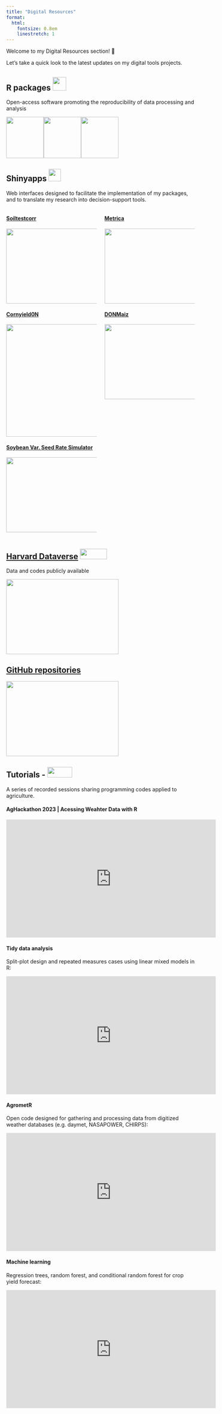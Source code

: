 ```yaml
---
title: "Digital Resources"
format:
  html:
    fontsize: 0.8em
    linestretch: 1
---
```


Welcome to my Digital Resources section! 👋

Let's take a quick look to the latest updates on my digital tools projects.

## R packages ![](assets/images/R_logo.png){width="36"}

Open-access software promoting the reproducibility of data processing and analysis

[![](assets/images/metrica_logo.png){width="100" height="110"}](https://adriancorrendo.github.io/metrica/)[![](assets/images/soiltestcorr_logo.png){width="100" height="110"}](https://adriancorrendo.github.io/soiltestcorr/)[![](assets/images/xpolaris.png){width="100" height="110"}](https://github.com/cran/XPolaris)

## Shinyapps ![](assets/images/shiny.png){width="33"}

Web interfaces designed to facilitate the implementation of my packages, and to translate my research into decision-support tools.

::: columns
::: {.column width="50%"}
#### [Soiltestcorr](https://ciampittilab.shinyapps.io/soiltestcorr/)

[![](assets/images/shiny_soiltestcorr.png){fig-align="left" width="300" height="200"}](https://ciampittilab.shinyapps.io/soiltestcorr/)

#### [Cornyield0N](https://ciampittilab.shinyapps.io/cornyield0N/)

[![](images/paste-39B54D97.png){fig-align="left" width="300"}](https://ciampittilab.shinyapps.io/cornyield0N/)

#### [Soybean Var. Seed Rate Simulator](https://analytics.iasoybeans.com/cool-apps/SoybeanVRSsimulator/)

[![](images/paste-2BEEBBAE.png){fig-align="left" width="300" height="200"}](https://analytics.iasoybeans.com/cool-apps/SoybeanVRSsimulator/)
:::

::: {.column width="50%"}
#### [Metrica](https://ciampittilab.shinyapps.io/metrica/)

[![](assets/images/shiny_metrica.png){fig-align="left" width="300" height="200"}](https://ciampittilab.shinyapps.io/metrica/)

#### [DONMaiz](https://ciampittilab.shinyapps.io/DONMaiz/)

[![](images/paste-2E73617F.png){fig-align="left" width="300" height="200"}](https://ciampittilab.shinyapps.io/DONMaiz/)
:::
:::

## [Harvard Dataverse](https://dataverse.harvard.edu/dataverse/adriancorrendo) ![](assets/images/harvard_dataverse_logo.png){width="72" height="28"}

Data and codes publicly available

[<img src="assets/images/harvard_dataverse.png" width="300" height="200"/>](https://dataverse.harvard.edu/dataverse/adriancorrendo)

## [GitHub repositories](https://github.com/adriancorrendo/)

[![](assets/images/Screenshot%20GitHub.png){fig-align="left" width="300" height="200"}](https://github.com/adriancorrendo/)

## Tutorials - ![](assets/images/YouTube_Logo.png){width="66" height="28"}

A series of recorded sessions sharing programming codes applied to agriculture.

#### AgHackathon 2023 | Acessing Weahter Data with R

::: {align="center"}
<iframe width="560" height="315" src="https://www.youtube.com/embed/r38NfwZcZPQ" frameborder="0" allowfullscreen>

</iframe>
:::

#### Tidy data analysis

Split-plot design and repeated measures cases using linear mixed models in R:

::: {align="center"}
<iframe width="560" height="315" src="https://www.youtube.com/embed/KxGpacYhBT4" frameborder="0" allowfullscreen>

</iframe>
:::

#### AgrometR

Open code designed for gathering and processing data from digitized weather databases (e.g. daymet, NASAPOWER, CHIRPS):

::: {align="center"}
<iframe width="560" height="315" src="https://www.youtube.com/embed/gJo5XUFtDPk" frameborder="0" allowfullscreen>

</iframe>
:::

#### Machine learning

Regression trees, random forest, and conditional random forest for crop yield forecast:

::: {align="center"}
<iframe width="560" height="315" src="https://www.youtube.com/embed/sE8VyX2XGII" frameborder="0" allowfullscreen>

</iframe>
:::
